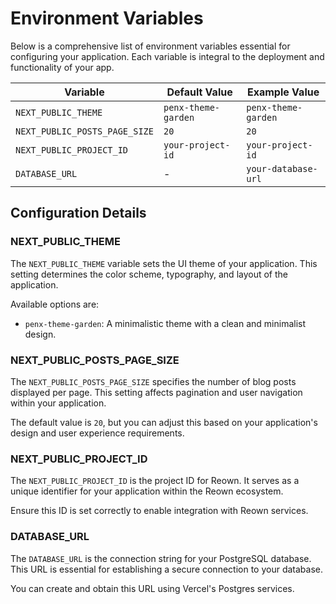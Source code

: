 # Environment Variables

Below is a comprehensive list of environment variables essential for configuring your application. Each variable is integral to the deployment and functionality of your app.

| Variable                   | Default Value                                    | Example Value                           |
|----------------------------|-----------------------------------------------|-----------------------------------------|
| `NEXT_PUBLIC_THEME`        | `penx-theme-garden`                    | `penx-theme-garden`                |
| `NEXT_PUBLIC_POSTS_PAGE_SIZE` | `20`                   | `20`                                    |
| `NEXT_PUBLIC_PROJECT_ID`   | `your-project-id`                     | `your-project-id`                       |
| `DATABASE_URL`             | -              | `your-database-url`                     |

## Configuration Details

### **NEXT_PUBLIC_THEME**

The `NEXT_PUBLIC_THEME` variable sets the UI theme of your application. This setting determines the color scheme, typography, and layout of the application.

Available options are:

- `penx-theme-garden`: A minimalistic theme with a clean and minimalist design.

### **NEXT_PUBLIC_POSTS_PAGE_SIZE**

The `NEXT_PUBLIC_POSTS_PAGE_SIZE` specifies the number of blog posts displayed per page. This setting affects pagination and user navigation within your application. 

The default value is `20`, but you can adjust this based on your application's design and user experience requirements.

### **NEXT_PUBLIC_PROJECT_ID**

The `NEXT_PUBLIC_PROJECT_ID` is the project ID for Reown. It serves as a unique identifier for your application within the Reown ecosystem.

Ensure this ID is set correctly to enable integration with Reown services.

### **DATABASE_URL**

The `DATABASE_URL` is the connection string for your PostgreSQL database. This URL is essential for establishing a secure connection to your database.

You can create and obtain this URL using Vercel's Postgres services.